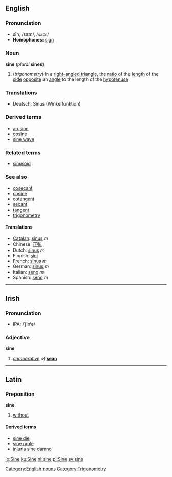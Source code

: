 ==English==
===Pronunciation===
*sīn, /saɪn/, /<tt>saIn</tt>/
*'''Homophones:''' [[sign]]
===Noun===
'''sine''' (''plural'' '''sines''')
#(''trigonometry'') In a [[right-angled triangle]], the [[ratio]] of the [[length]] of the [[side]] [[opposite]] an [[angle]] to the length of the [[hypotenuse]]
<!--These definitions are exactly equivalent to the definition above, and so are redundant:
#{{mathematics}} The [[y-coordinate|''y''-coordinate]] of the [[point]] on the [[unit]] [[circle]] at the given [[anticlockwise]] angle from the ''x'' [[axis]].
#{{mathematics}} The [[sum]] of the [[real]] or [[complex]] [[power series]]
::<math>\sum_1^\infty{{(-1)^{n-1}}\over{(2n-1)!}}x^{2n-1}</math>
-->
===Translations===
*Deutsch: Sinus (Winkelfunktion)
===Derived terms===
*[[arcsine]]
*[[cosine]]
*[[sine wave]]

===Related terms===
*[[sinusoid]]

===See also===
*[[cosecant]]
*[[cosine]]
*[[cotangent]]
*[[secant]]
*[[tangent]]
*[[trigonometry]]

====Translations====
*[[Catalan]]: [[sinus]] ''m''
*Chinese: [[正弦]]
*Dutch: [[sinus#Dutch|sinus]] ''m''
*Finnish: [[sini]]
*French: [[sinus#French|sinus]] ''m''
*German: [[Sinus#German|sinus]] ''m''
*Italian: [[seno#Italian|seno]] ''m''
*Spanish: [[seno#Spanish|seno]] ''m''

[[Category:English nouns]]
[[Category:Trigonometry]]

----
==Irish==
===Pronunciation===
*IPA: /ˈʃin&#690;ə/

===Adjective===
'''sine'''

#''[[comparative]] of'' '''[[sean#Irish|sean]]'''

----
==Latin==
===Preposition===
'''sine'''

#[[without]]

====Derived terms====
*[[sine die]]
*[[sine prole]]
*[[injuria sine damno]]

[[io:Sine]]
[[ku:Sine]]
[[nl:sine]]
[[pl:Sine]]
[[sv:sine]]